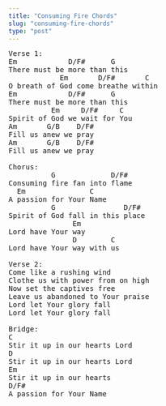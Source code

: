 ```yaml
---
title: "Consuming Fire Chords"
slug: "consuming-fire-chords"
type: "post"
---
```


<pre>
Verse 1:
Em            D/F#      G
There must be more than this
            Em       D/F#       C
O breath of God come breathe within
Em            D/F#      G
There must be more than this
          Em     D/F#     C
Spirit of God we wait for You
Am       G/B    D/F#   
Fill us anew we pray   
Am       G/B    D/F#   
Fill us anew we pray   

Chorus:
          G             D/F#     
Consuming fire fan into flame   
  Em               C
A passion for Your Name
          G                D/F#
Spirit of God fall in this place 
               Em
Lord have Your way
               D        C
Lord have Your way with us

Verse 2:
Come like a rushing wind
Clothe us with power from on high
Now set the captives free
Leave us abandoned to Your praise
Lord let Your glory fall
Lord let Your glory fall

Bridge:
C
Stir it up in our hearts Lord
D
Stir it up in our hearts Lord
Em
Stir it up in our hearts 
D/F#
A passion for Your Name
</pre>